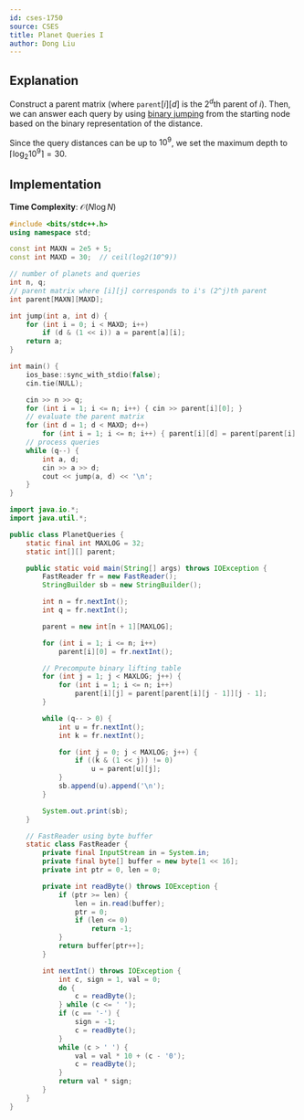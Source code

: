 ```yaml
---
id: cses-1750
source: CSES
title: Planet Queries I
author: Dong Liu
---
```


## Explanation

Construct a parent matrix (where $\texttt{parent}[i][d]$ is the $2^d$th parent
of $i$). Then, we can answer each query by using
[binary jumping](/plat/bin-jump) from the starting node based on the binary
representation of the distance.

Since the query distances can be up to $10^9$, we set the maximum depth to
$\lceil{\log_2{10^9}}\rceil = 30$.

## Implementation

**Time Complexity**: $\mathcal{O}(N\log N)$

<LanguageSection>
<CPPSection>

```cpp
#include <bits/stdc++.h>
using namespace std;

const int MAXN = 2e5 + 5;
const int MAXD = 30;  // ceil(log2(10^9))

// number of planets and queries
int n, q;
// parent matrix where [i][j] corresponds to i's (2^j)th parent
int parent[MAXN][MAXD];

int jump(int a, int d) {
	for (int i = 0; i < MAXD; i++)
		if (d & (1 << i)) a = parent[a][i];
	return a;
}

int main() {
	ios_base::sync_with_stdio(false);
	cin.tie(NULL);

	cin >> n >> q;
	for (int i = 1; i <= n; i++) { cin >> parent[i][0]; }
	// evaluate the parent matrix
	for (int d = 1; d < MAXD; d++)
		for (int i = 1; i <= n; i++) { parent[i][d] = parent[parent[i][d - 1]][d - 1]; }
	// process queries
	while (q--) {
		int a, d;
		cin >> a >> d;
		cout << jump(a, d) << '\n';
	}
}
```

</CPPSection>

<JavaSection> 

```java
import java.io.*;
import java.util.*;

public class PlanetQueries {
    static final int MAXLOG = 32;
    static int[][] parent;

    public static void main(String[] args) throws IOException {
        FastReader fr = new FastReader();
        StringBuilder sb = new StringBuilder();

        int n = fr.nextInt();
        int q = fr.nextInt();

        parent = new int[n + 1][MAXLOG];

        for (int i = 1; i <= n; i++)
            parent[i][0] = fr.nextInt();

        // Precompute binary lifting table
        for (int j = 1; j < MAXLOG; j++) {
            for (int i = 1; i <= n; i++)
                parent[i][j] = parent[parent[i][j - 1]][j - 1];
        }

        while (q-- > 0) {
            int u = fr.nextInt();
            int k = fr.nextInt();

            for (int j = 0; j < MAXLOG; j++) {
                if ((k & (1 << j)) != 0)
                    u = parent[u][j];
            }
            sb.append(u).append('\n');
        }

        System.out.print(sb);
    }

    // FastReader using byte buffer
    static class FastReader {
        private final InputStream in = System.in;
        private final byte[] buffer = new byte[1 << 16];
        private int ptr = 0, len = 0;

        private int readByte() throws IOException {
            if (ptr >= len) {
                len = in.read(buffer);
                ptr = 0;
                if (len <= 0)
                    return -1;
            }
            return buffer[ptr++];
        }

        int nextInt() throws IOException {
            int c, sign = 1, val = 0;
            do {
                c = readByte();
            } while (c <= ' ');
            if (c == '-') {
                sign = -1;
                c = readByte();
            }
            while (c > ' ') {
                val = val * 10 + (c - '0');
                c = readByte();
            }
            return val * sign;
        }
    }
}

```
</JavaSection>

</LanguageSection>
